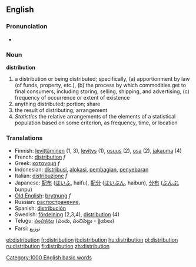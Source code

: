 ==English==

===Pronunciation===
*{{audio|en-us-distribution.ogg|Audio (US)}}

=== Noun ===
'''distribution'''

# a distribution or being distributed; specifically, (a) apportionment by law (of funds, property, etc.), (b) the process by which commodities get to final consumers, including storing, selling, shipping, and advertising, (c) frequency of occurrence or extent of existence
# anything distributed; portion; share
# the result of distributing; arrangement
# ''Statistics'' the relative arrangements of the elements of a statistical population based on some criterion, as frequency, time, or location

=== Translations ===
*Finnish: [[levittäminen]] (1, 3), [[levitys]] (1), [[osuus]] (2), [[osa#Finnish|osa]] (2), [[jakauma]] (4)
*French: [[distribution]] ''f''
*Greek: [[κατανομή]] ''f''
*Indonesian: [[distribusi]], [[alokasi]], [[bagi|pembagian]], [[sebar|penyebaran]]
*Italian: [[distribuzione]] ''f''
*Japanese: [[配布]] ([[はいふ]], haifu), [[配分]] ([[はいぶん]], haibun), [[分布]] ([[ぶんぷ]], bunpu)
*[[Old English]]: [[brytnung]] ''f''
*Russian: [[распостранение]],
*Spanish: [[distribución]]
*Swedish: [[fördelning]] (2,3,4), [[distribution]] (4)
*Telugu: [[పంపకము]] {పంచు, పంచిపెట్టు - క్రియలు)
*Farsi: توزیع

[[Category:1000 English basic words]]

[[et:distribution]]
[[fr:distribution]]
[[it:distribution]]
[[hu:distribution]]
[[pl:distribution]]
[[ru:distribution]]
[[fi:distribution]]
[[zh:distribution]]